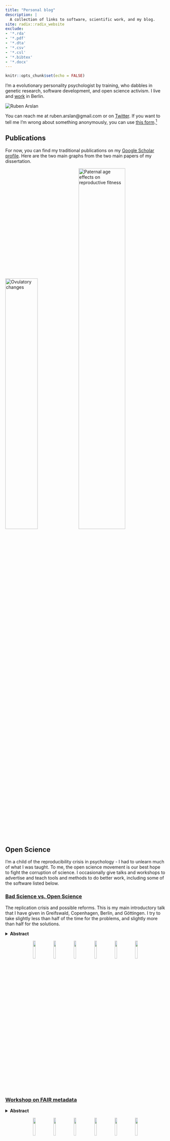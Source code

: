 ```yaml
---
title: "Personal blog"
description: |
  A collection of links to software, scientific work, and my blog.
site: radix::radix_website
exclude:
- '*.rda'
- '*.pdf'
- '*.dta'
- '*.csv'
- '*.csl'
- '*.bibtex'
- '*.docx'
---
```


```r
knitr::opts_chunk$set(echo = FALSE)
```

I'm a evolutionary personality psychologist by training, who dabbles in genetic research, software development, and open science activism. I live and [work](https://www.mpib-berlin.mpg.de/en/staff/ruben-arslan) in Berlin. 

<aside>
<img src="https://formr.org/assets/build/img/ruben.jpg?v1489582723" class="img-circle" alt="Ruben Arslan">
</aside>

You can reach me at ruben.arslan@gmail.com or on [Twitter](https://twitter.com/rubenarslan). If you want to tell me I'm wrong about something anonymously, you can use [this form](https://tellmeimwrong.formr.org).^[Some more information about this form can be found [here](http://www.the100.ci/2018/02/22/tell-me-im-wrong).]


## Publications
For now, you can find my traditional publications on my [Google Scholar profile](https://scholar.google.com/citations?user=X6fXzMcAAAAJ&hl=en). Here are the two main graphs from the two main papers of my dissertation.

<div class="l-body-outset"><p>
<img src="https://rubenarslan.github.io/ovulatory_shifts/library/curves_paper.png" style="width: 45%" alt="Ovulatory changes">
<img src="https://rubenarslan.github.io/paternal_age_fitness/library/mcmc_comp.png" style="width: 54%;" alt="Paternal age effects on reproductive fitness">
</p></div>

## Open Science
I'm a child of the reproducibility crisis in psychology - I had to unlearn much of what I was taught. To me, the open science movement is our best hope to fight the corruption of science. I occasionally give talks and workshops to advertise and teach tools and methods to do better work, including some of the software listed below. 

### [Bad Science vs. Open Science](https://osf.io/7vnya/)
The replication crisis and possible reforms. This is my main introductory talk that I have given in Greifswald, Copenhagen, Berlin, and Göttingen. I try to take slightly less than half of the time for the problems, and slightly more than half for the solutions.

<details><summary>__Abstract__</summary> 
Estimates from large-scale replication projects in psychology suggest that the majority of studies from top journals do not have replicable results. In related news, researchers were able to publish highly significant support for impossible phenomena using commonly accepted scientific research methods. Data detectives keep finding highly cited scientific papers that are riddled with errors invalidating their conclusions. Our textbooks are full of findings that do not replicate or are in serious doubt. Publication bias and outcome switching contaminate our knowledge base about pharmacological and psychotherapeutic treatment. Science as a system has issues, but can we use the scientific method to remedy them? A vibrant reform movement is seeking to do so, but it can be hard to keep track of all the suggestions to do better. I outline concrete plans and paths that could lead to lasting improvements, such as the Open Science Framework, Registered Reports, the Peer Reviewer's Openness Initiative, the All Trials initiative, preprints, post publication peer review, and guideline and incentive setting at the journal, hiring and funding level.
</details>

<div class="l-screen-inset"><p><center>
<img src="figures/bad 7.png" style="width: 12%">
<img src="figures/bad 2.png" style="width: 12%">
<img src="figures/bad 4.png" style="width: 12%">
<img src="figures/bad 3.png" style="width: 12%">
<img src="figures/bad 5.png" style="width: 12%">
<img src="figures/bad 6.png" style="width: 12%">
</p></div></center>

### [Workshop on FAIR metadata](https://osf.io/f8dvx/)
<details><summary>__Abstract__</summary> 
Google now also finds datasets – but will it find yours? How can you share your data in such a way that it will be useful to you and others in the future? Some scientific disciplines have found ways to store data in standardised formats in central, open repositories. But for many, especially in health and human subjects research, data cannot be shared openly. You can always share metadata – but how do you do so in a forward-thinking way? We discuss standards or the lack of them and try out practical tools.
</details>


<div class="l-screen-inset"><p><center>
<img src="figures/screen 1.png" style="width: 12%" >
<img src="figures/screen 4.png" style="width: 12%">
<img src="figures/screen 6.png" style="width: 12%">
<img src="figures/screen 2.png" style="width: 12%">
<img src="figures/screen 5.png" style="width: 12%">
<img src="figures/screen 3.png" style="width: 12%">
</p></div></center>



### [formr workshop](https://osf.io/gu23h/)
<details><summary>__Abstract__</summary> 
The survey framework formr.org is a free, open source software for online and lab studies. Even with little or no programming skills users can design complex studies. Key features include automatic email and text message reminders for repeated surveys on computers and smartphones and the automatic generation of personalised graphical feedback based on R functions. Designed by and for personality researchers, formr.org makes it easy to collect peer ratings, social networks, dyadic and round robin data, longitudinal, and experience sampling data. It also allows for separation of contact and study data as required by European privacy laws. Users of formr.org can increase the transparency and reproducibility of their research by sharing and version tracking complete study workflows. Furthermore, data collected with formr.org can be cleaned and documented in human- and machine-readable codebooks without additional effort by relying on the study metadata.
</details>


<div class="l-screen-inset"><p><center>
<img src="figures/form 7.png" style="width: 12%" >
<img src="figures/form 2.png" style="width: 12%">
<img src="figures/form 8.png" style="width: 12%">
<img src="figures/form 3.png" style="width: 12%">
<img src="figures/form 5.png" style="width: 12%">
<img src="figures/form 6.png" style="width: 12%">
</p></div></center>



### [Maintaining privacy with open data](https://osf.io/n2dsq/)
<details><summary>__Abstract__</summary> 
In this workshop, we will try to tackle questions about privacy in the age of big and open data. Why should we even share our data? For what kind of research data do we need to maintain privacy? What is personally identifiable information and why is not sufficient to omit it to make data truly anonymous? How do we assess the risks of re-identification? How do we maintain our participants' anonymity, when we need to stay in touch with them online? What novel risks are engendered by the massive trail of data we all leave on the web? How do we anonymise already collected data by binning, fuzzing, and omitting? We will also discuss novel technological solutions that can permit us to share data openly: synthetic data generation, scientific use files, or differential privacy algorithms. The workshop consists of some theoretical input, but will also focus on practical exercises. Ideally, participants bring their own laptop with a current R installation. Furthermore, participants can send in questions or typical scenarios from their own research fields in advance.
</details>


## Bug Bounty Policy
If you find errors in my published work, [I'd love to find out](bug_bounty.html).

## Blog
Together with [three wonderful people](http://www.the100.ci/about/), I founded [The 100% CI](http://www.the100.ci/), a blog focused on open science and meta science. Posts that I wrote primarily, can be found [here](http://www.the100.ci/author/ruben/), although we all edit and review each other. I have a [personal blog](blog.html) too, for posts that did not clear our high bar for punniness.

## Software
I have published a few tools, mostly written in PHP, Javascript, or R, all of which are free to use, and two of which are open source. Missing from this list is one website that I had to take offline because a German dictionary didn't get the joke and threatened to sue me. Don't ask. You can find the open source software and some of my reproducible
statistical analyses on [Github](https://github.com/rubenarslan).

### [formr.org](https://formr.org)
_formr.org_ is a study framework. Most users use it to run fancy surveys with feedback and control complex studies, such as experience sampling, and longitudinal research. I started working on an early version of this before my PhD and continued developing it during my PhD. Core niceties include that a direct link to R allows users to program studies with fairly unlimited complexity. Cyril Tata and Matthias Walther are helping me develop and maintain the software since 2015 and 2018, respectively. I also wrote
an R package simply called [formr](https://github.com/rubenarslan/formr) to help users make the most of the data and metadata.

In addition to extensive documentation supplied by us and supplemented by our users in a Wiki, there is also a [preprint](https://psyarxiv.com/pjasu) describing the software.
 
### [codebook](https://cran.r-project.org/web/packages/codebook/)
codebook is an R package that allows users to document datasets in nice websites that can be read and understood both by co-authors, forgetful future yous, and machines. It was based on a set of convenience functions available in formr. It can make good use of existing metadata, such as item data contained in Qualtrics or formr.org surveys, but also variable and value labels, in Stata, SPSS, and SAS files.

A tutorial is available as a [preprint](https://psyarxiv.com/5qc6h/), but the easiest way to get going is to simply upload a dataset to this [webapp](http://codebook.formr.org/). Iro Eleftheriadou created a [gallery](https://rubenarslan.github.io/codebook_gallery/) for codebooks made from datasets uploaded to the Open Science Framework.

### [Alphabattle.xyz](https://alphabattle.xyz)
A small collaboration with a friend led to this player-vs-player online word game written with [Meteor](https://www.meteor.com). 
You have to infer the other person's secret word by asking words, but only learning whether letters matched or not. We kept it very similar to the paper-pencil version that we used to play before it became less common to carry paper and pencil than a smartphone.

### [brainfunnel.com](http://brainfunnel.com/)
During a year abroad in Sweden in 2005, I tried to speed up my vocabulary learning using spaced repetition and habit forming (I probably learned more PHP and Javascript than Swedish because of this). Because most existing software that I could find was commercial and didn't work on Macs, I wrote one in the form of a website. I stopped working on this in 2011, but it still works, and I think it might still be the only one with easy support for gap texts.


### Privacy Policy {.appendix}

See [here](about.html)
